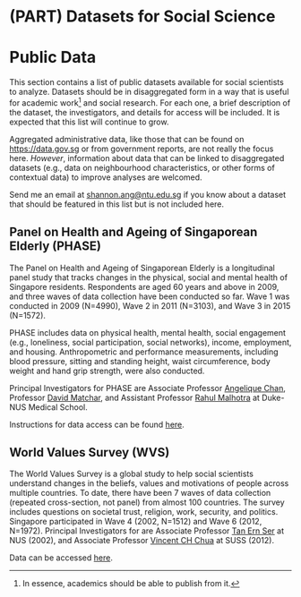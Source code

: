 # (PART) Datasets for Social Science {-}

# Public Data {#publicdata}

This section contains a list of public datasets available for social scientists to analyze. Datasets should be in disaggregated form in a way that is useful for academic work^[In essence, academics should be able to publish from it.] and social research. For each one, a brief description of the dataset, the investigators, and details for access will be included. It is expected that this list will continue to grow. 

Aggregated administrative data, like those that can be found on <https://data.gov.sg> or from government reports, are not really the focus here. *However*, information about data that can be linked to disaggregated datasets (e.g., data on neighbourhood characteristics, or other forms of contextual data) to improve analyses are welcomed.

Send me an email at <shannon.ang@ntu.edu.sg> if you know about a dataset that should be featured in this list but is not included here.

## Panel on Health and Ageing of Singaporean Elderly (PHASE) {#phase}

The Panel on Health and Ageing of Singaporean Elderly is a longitudinal panel study that tracks changes in the physical, social and mental health of Singapore residents. Respondents are aged 60 years and above in 2009, and three waves of data collection have been conducted so far. Wave 1 was conducted in 2009 (N=4990), Wave 2 in 2011 (N=3103), and Wave 3 in 2015 (N=1572).

PHASE includes data on physical health, mental health, social engagement (e.g., loneliness, social participation, social networks), income, employment, and housing. Anthropometric and performance measurements, including blood pressure, sitting and standing height, waist circumference, body weight and hand grip strength, were also conducted.

Principal Investigators for PHASE are Associate Professor [Angelique Chan](https://www.duke-nus.edu.sg/hssr/our-team/faculty/faculty-staff-details/Detail/13200), Professor [David Matchar](https://www.duke-nus.edu.sg/hssr/our-team/faculty/faculty-staff-details/Detail/31920), and Assistant Professor [Rahul Malhotra](https://www.duke-nus.edu.sg/hssr/our-team/faculty/faculty-staff-details/Detail/30743) at Duke-NUS Medical School.

Instructions for data access can be found [here](https://www.duke-nus.edu.sg/care/research/dataset-codebook).

## World Values Survey (WVS) {#wvs}

The World Values Survey is a global study to help social scientists understand changes in the beliefs, values and motivations of people across multiple countries. To date, there have been 7 waves of data collection (repeated cross-section, not panel) from almost 100 countries. The survey includes questions on societal trust, religion, work, security, and politics. Singapore participated in Wave 4 (2002, N=1512) and Wave 6 (2012, N=1972). Principal Investigators for are Associate Professor [Tan Ern Ser](http://profile.nus.edu.sg/fass/soctanes/) at NUS (2002), and Associate Professor [Vincent CH Chua](https://www.suss.edu.sg/about-suss/faculty-and-staff/detail/vincent-chua) at SUSS (2012).

Data can be accessed [here](http://www.worldvaluessurvey.org).

